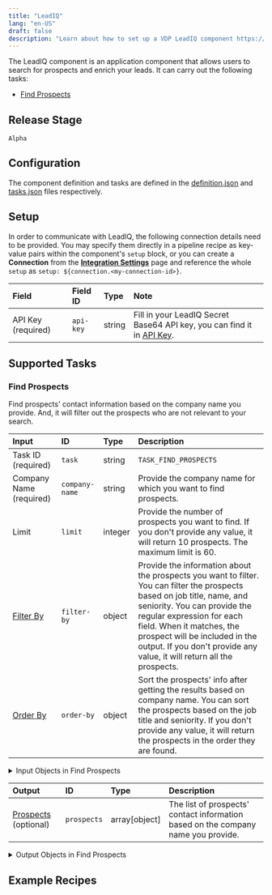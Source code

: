 ```yaml
---
title: "LeadIQ"
lang: "en-US"
draft: false
description: "Learn about how to set up a VDP LeadIQ component https://github.com/instill-ai/instill-core"
---
```


The LeadIQ component is an application component that allows users to search for prospects and enrich your leads.
It can carry out the following tasks:
- [Find Prospects](#find-prospects)



## Release Stage

`Alpha`



## Configuration

The component definition and tasks are defined in the [definition.json](https://github.com/instill-ai/pipeline-backend/blob/main/pkg/component/application/leadiq/v0/config/definition.json) and [tasks.json](https://github.com/instill-ai/pipeline-backend/blob/main/pkg/component/application/leadiq/v0/config/tasks.json) files respectively.




## Setup


In order to communicate with LeadIQ, the following connection details need to be
provided. You may specify them directly in a pipeline recipe as key-value pairs
within the component's `setup` block, or you can create a **Connection** from
the [**Integration Settings**](https://www.instill.tech/docs/vdp/integration)
page and reference the whole `setup` as `setup:
${connection.<my-connection-id>}`.

<div class="markdown-col-no-wrap" data-col-1 data-col-2>

| Field | Field ID | Type | Note |
| :--- | :--- | :--- | :--- |
| API Key (required) | `api-key` | string | Fill in your LeadIQ Secret Base64 API key, you can find it in [API Key](https://account.leadiq.com/app/settings/api-keys).  |

</div>




## Supported Tasks

### Find Prospects

Find prospects' contact information based on the company name you provide. And, it will filter out the prospects who are not relevant to your search.

<div class="markdown-col-no-wrap" data-col-1 data-col-2>

| Input | ID | Type | Description |
| :--- | :--- | :--- | :--- |
| Task ID (required) | `task` | string | `TASK_FIND_PROSPECTS` |
| Company Name (required) | `company-name` | string | Provide the company name for which you want to find prospects. |
| Limit | `limit` | integer | Provide the number of prospects you want to find. If you don't provide any value, it will return 10 prospects. The maximum limit is 60. |
| [Filter By](#find-prospects-filter-by) | `filter-by` | object | Provide the information about the prospects you want to filter. You can filter the prospects based on job title, name, and seniority. You can provide the regular expression for each field. When it matches, the prospect will be included in the output. If you don't provide any value, it will return all the prospects. |
| [Order By](#find-prospects-order-by) | `order-by` | object | Sort the prospects' info after getting the results based on company name. You can sort the prospects based on the job title and seniority. If you don't provide any value, it will return the prospects in the order they are found. |
</div>


<details>
<summary> Input Objects in Find Prospects</summary>

<h4 id="find-prospects-filter-by">Filter By</h4>

Provide the information about the prospects you want to filter. You can filter the prospects based on job title, name, and seniority. You can provide the regular expression for each field. When it matches, the prospect will be included in the output. If you don't provide any value, it will return all the prospects.

<div class="markdown-col-no-wrap" data-col-1 data-col-2>

| Field | Field ID | Type | Note |
| :--- | :--- | :--- | :--- |
| Job Title | `job-title` | string | Provide the job title of the prospects you want to find with [regular expression](https://developer.mozilla.org/en-US/docs/Web/JavaScript/Guide/Regular_expressions).  |
| Seniority | `seniority` | string | Provide the seniority of the prospects you want to find with [regular expression](https://developer.mozilla.org/en-US/docs/Web/JavaScript/Guide/Regular_expressions).  |
</div>
<h4 id="find-prospects-order-by">Order By</h4>

Sort the prospects' info after getting the results based on company name. You can sort the prospects based on the job title and seniority. If you don't provide any value, it will return the prospects in the order they are found.

<div class="markdown-col-no-wrap" data-col-1 data-col-2>

| Field | Field ID | Type | Note |
| :--- | :--- | :--- | :--- |
| Job Title | `job-title` | string | Please provide the order in which you want to sort the prospects based on the job title.  <br/><details><summary><strong>Enum values</strong></summary><ul><li>`asc`</li><li>`desc`</li></ul></details>  |
| Seniority | `seniority` | string | Please provide the order in which you want to sort the prospects based on the seniority.  <br/><details><summary><strong>Enum values</strong></summary><ul><li>`asc`</li><li>`desc`</li></ul></details>  |
</div>
</details>



<div class="markdown-col-no-wrap" data-col-1 data-col-2>

| Output | ID | Type | Description |
| :--- | :--- | :--- | :--- |
| [Prospects](#find-prospects-prospects) (optional) | `prospects` | array[object] | The list of prospects' contact information based on the company name you provide. |
</div>

<details>
<summary> Output Objects in Find Prospects</summary>

<h4 id="find-prospects-prospects">Prospects</h4>

<div class="markdown-col-no-wrap" data-col-1 data-col-2>

| Field | Field ID | Type | Note |
| :--- | :--- | :--- | :--- |
| Company Description | `company-description` | string | The description of the company from LeadIQ. |
| Email | `email` | string | The email address of the prospect. |
| Job Title | `job-title` | string | The job title of the prospect. |
| LinkedIn URL | `linkedin-url` | string | The LinkedIn URL of the prospect. |
| Name | `name` | string | The name of the prospect. |
| Seniority | `seniority` | string | The seniority of the prospect. |
</div>
</details>



## Example Recipes



```yaml
```
